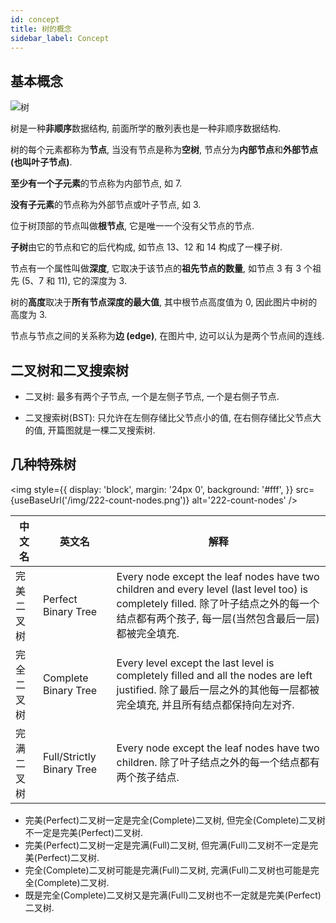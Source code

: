 ```yaml
---
id: concept
title: 树的概念
sidebar_label: Concept
---
```


## 基本概念

![树](../../static/img/tree.jpg)

树是一种**非顺序**数据结构, 前面所学的散列表也是一种非顺序数据结构.

树的每个元素都称为**节点**, 当没有节点是称为**空树**, 节点分为**内部节点**和**外部节点 (也叫叶子节点)**.

**至少有一个子元素**的节点称为内部节点, 如 7.

**没有子元素**的节点称为外部节点或叶子节点, 如 3.

位于树顶部的节点叫做**根节点**, 它是唯一一个没有父节点的节点.

**子树**由它的节点和它的后代构成, 如节点 13、12 和 14 构成了一棵子树.

节点有一个属性叫做**深度**, 它取决于该节点的**祖先节点的数量**, 如节点 3 有 3 个祖先 (5、7 和 11), 它的深度为 3.

树的**高度**取决于**所有节点深度的最大值**, 其中根节点高度值为 0, 因此图片中树的高度为 3.

节点与节点之间的关系称为**边 (edge)**, 在图片中, 边可以认为是两个节点间的连线.

## 二叉树和二叉搜索树

- 二叉树: 最多有两个子节点, 一个是左侧子节点, 一个是右侧子节点.

- 二叉搜索树(BST): 只允许在左侧存储比父节点小的值, 在右侧存储比父节点大的值, 开篇图就是一棵二叉搜索树.

## 几种特殊树


<img
  style={{
    display: 'block',
    margin: '24px 0',
    background: '#fff',
  }}
  src={useBaseUrl('/img/222-count-nodes.png')}
  alt='222-count-nodes'
/>

| 中文名     | 英文名                    | 解释                                                                                                                                                                                      |
| ---------- | ------------------------- | ----------------------------------------------------------------------------------------------------------------------------------------------------------------------------------------- |
| 完美二叉树 | Perfect Binary Tree       | Every node except the leaf nodes have two children and every level (last level too) is completely filled. 除了叶子结点之外的每一个结点都有两个孩子, 每一层(当然包含最后一层)都被完全填充. |
| 完全二叉树 | Complete Binary Tree      | Every level except the last level is completely filled and all the nodes are left justified. 除了最后一层之外的其他每一层都被完全填充, 并且所有结点都保持向左对齐.                        |
| 完满二叉树 | Full/Strictly Binary Tree | Every node except the leaf nodes have two children. 除了叶子结点之外的每一个结点都有两个孩子结点.                                                                                         |

- 完美(Perfect)二叉树一定是完全(Complete)二叉树, 但完全(Complete)二叉树不一定是完美(Perfect)二叉树.
- 完美(Perfect)二叉树一定是完满(Full)二叉树, 但完满(Full)二叉树不一定是完美(Perfect)二叉树.
- 完全(Complete)二叉树可能是完满(Full)二叉树, 完满(Full)二叉树也可能是完全(Complete)二叉树.
- 既是完全(Complete)二叉树又是完满(Full)二叉树也不一定就是完美(Perfect)二叉树.
